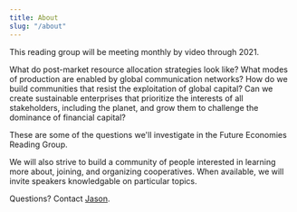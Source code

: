 ```yaml
---
title: About
slug: "/about"
---
```


This reading group will be meeting monthly by video through 2021.

What do post-market resource allocation strategies look like? What modes of production
are enabled by global communication networks? How do we build communities that resist
the exploitation of global capital? Can we create sustainable enterprises that
prioritize the interests of all stakeholders, including the planet, and grow them to
challenge the dominance of financial capital?

These are some of the questions we'll investigate in the Future Economies Reading Group.

We will also strive to build a community of people interested in learning more about,
joining, and organizing cooperatives. When available, we will invite speakers
knowledgable on particular topics.

Questions? Contact [Jason](mailto:jason.prado@gmail.com).
